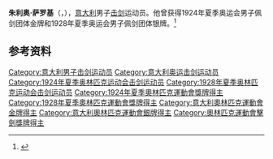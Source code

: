 '''朱利奥·萨罗基'''（{{lang-it|Giulio Sarrocchi}}，{{bd|1887年|5月24日|1971年|7月18日|}}），[[意大利|意大利]]男子[[击剑|击剑]]运动员。他曾获得1924年夏季奥运会男子佩剑团体金牌和1928年夏季奥运会男子佩剑团体银牌。<ref name="sports-reference">{{cite web|url=https://www.sports-reference.com/olympics/athletes/sa/giulio-sarrocchi-1.html |title=Giulio Sarrocchi Olympic Results |access-date=2010-03-26 |work=sports-reference|archive-url=https://web.archive.org/web/20120626235321/http://www.sports-reference.com/olympics/athletes/sa/giulio-sarrocchi-1.html |archive-date=2012-06-26 }}</ref>

== 参考资料 ==
{{reflist}}

{{奥林匹克运动会击剑比赛男子佩剑团体冠军}}

{{Authority control}}
{{DEFAULTSORT:Sarrocchi, Giulio}}
[[Category:意大利男子击剑运动员|Category:意大利男子击剑运动员]]
[[Category:意大利奥运击剑运动员|Category:意大利奥运击剑运动员]]
[[Category:1924年夏季奥林匹克运动会击剑运动员|Category:1924年夏季奥林匹克运动会击剑运动员]]
[[Category:1928年夏季奥林匹克运动会击剑运动员|Category:1928年夏季奥林匹克运动会击剑运动员]]
[[Category:1924年夏季奧林匹克運動會獎牌得主|Category:1924年夏季奧林匹克運動會獎牌得主]]
[[Category:1928年夏季奧林匹克運動會獎牌得主|Category:1928年夏季奧林匹克運動會獎牌得主]]
[[Category:意大利奧林匹克運動會金牌得主|Category:意大利奧林匹克運動會金牌得主]]
[[Category:意大利奧林匹克運動會銀牌得主|Category:意大利奧林匹克運動會銀牌得主]]
[[Category:奧林匹克運動會擊劍獎牌得主|Category:奧林匹克運動會擊劍獎牌得主]]
